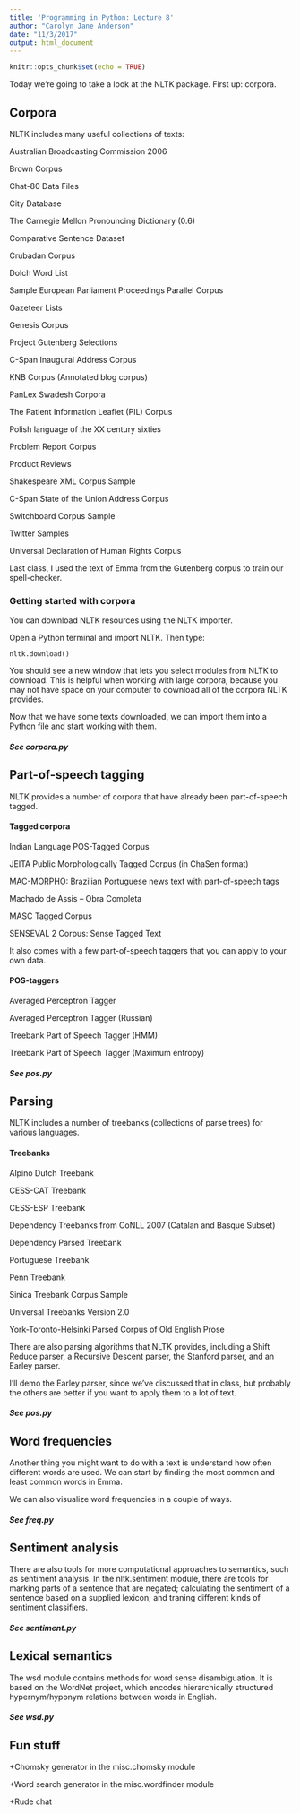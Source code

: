 ```yaml
---
title: 'Programming in Python: Lecture 8'
author: "Carolyn Jane Anderson"
date: "11/3/2017"
output: html_document
---
```


```r
knitr::opts_chunk$set(echo = TRUE)
```

Today we're going to take a look at the NLTK package. First up: corpora.

<h2>Corpora</h2>

NLTK includes many useful collections of texts:

Australian Broadcasting Commission 2006 

Brown Corpus 

Chat-80 Data Files 

City Database 

The Carnegie Mellon Pronouncing Dictionary (0.6) 

Comparative Sentence Dataset 

Crubadan Corpus 

Dolch Word List 

Sample European Parliament Proceedings Parallel Corpus 

Gazeteer Lists 

Genesis Corpus 

Project Gutenberg Selections 

C-Span Inaugural Address Corpus 

KNB Corpus (Annotated blog corpus) 

PanLex Swadesh Corpora 

The Patient Information Leaflet (PIL) Corpus 

Polish language of the XX century sixties 

Problem Report Corpus 

Product Reviews 

Shakespeare XML Corpus Sample 

C-Span State of the Union Address Corpus 

Switchboard Corpus Sample

Twitter Samples 

Universal Declaration of Human Rights Corpus 

Last class, I used the text of Emma from the Gutenberg corpus to train our spell-checker.

<h3>Getting started with corpora</h3>

You can download NLTK resources using the NLTK importer. 

Open a Python terminal and import NLTK. Then type:

```
nltk.download()
```

You should see a new window that lets you select modules from NLTK to download. This is helpful when working with large corpora, because you may not have space on your computer to download all of the corpora NLTK provides.

Now that we have some texts downloaded, we can import them into a Python file and start working with them.

<h5>See corpora.py</h5>

<h2>Part-of-speech tagging</h2>

NLTK provides a number of corpora that have already been part-of-speech tagged. 

<h4>Tagged corpora</h4>

Indian Language POS-Tagged Corpus 

JEITA Public Morphologically Tagged Corpus (in ChaSen format) 

MAC-MORPHO: Brazilian Portuguese news text with part-of-speech tags 

Machado de Assis -- Obra Completa 

MASC Tagged Corpus 

SENSEVAL 2 Corpus: Sense Tagged Text  

It also comes with a few part-of-speech taggers that you can apply to your own data. 

<h4>POS-taggers</h4>

Averaged Perceptron Tagger 

Averaged Perceptron Tagger (Russian) 

Treebank Part of Speech Tagger (HMM) 

Treebank Part of Speech Tagger (Maximum entropy) 

<h5>See pos.py</h5>

<h2>Parsing</h2>

NLTK includes a number of treebanks (collections of parse trees) for various languages.

<h4>Treebanks</h4>

Alpino Dutch Treebank 

CESS-CAT Treebank 

CESS-ESP Treebank 

Dependency Treebanks from CoNLL 2007 (Catalan and Basque Subset)

Dependency Parsed Treebank 

Portuguese Treebank 

Penn Treebank 

Sinica Treebank Corpus Sample 

Universal Treebanks Version 2.0 

York-Toronto-Helsinki Parsed Corpus of Old English Prose

There are also parsing algorithms that NLTK provides, including a Shift Reduce parser, a Recursive Descent parser, the Stanford parser, and an Earley parser.

I'll demo the Earley parser, since we've discussed that in class, but probably the others are better if you want to apply them to a lot of text. 

<h5>See pos.py</h5>

<h2>Word frequencies</h2>

Another thing you might want to do with a text is understand how often different words are used. We can start by finding the most common and least common words in Emma.

We can also visualize word frequencies in a couple of ways.

<h5>See freq.py</h5>

<h2>Sentiment analysis</h2>

There are also tools for more computational approaches to semantics, such as sentiment analysis. In the nltk.sentiment module, there are tools for marking parts of a sentence that are negated; calculating the sentiment of a sentence based on a supplied lexicon; and traning different kinds of sentiment classifiers.

<h5>See sentiment.py</h5>

<h2>Lexical semantics</h2>

The wsd module contains methods for word sense disambiguation. It is based on the WordNet project, which encodes hierarchically structured hypernym/hyponym relations between words in English.

<h5>See wsd.py</h5>

<h2>Fun stuff</h2>

+Chomsky generator in the misc.chomsky module

+Word search generator in the misc.wordfinder module

+Rude chat